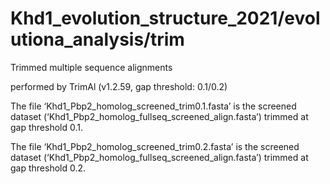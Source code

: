 # Khd1_evolution_structure_2021/evolutiona_analysis/trim

Trimmed multiple sequence alignments

performed by TrimAl (v1.2.59, gap threshold: 0.1/0.2)

The file 'Khd1_Pbp2_homolog_screened_trim0.1.fasta' is the screened dataset ('Khd1_Pbp2_homolog_fullseq_screened_align.fasta') trimmed at gap threshold 0.1.

The file 'Khd1_Pbp2_homolog_screened_trim0.2.fasta' is the screened dataset ('Khd1_Pbp2_homolog_fullseq_screened_align.fasta') trimmed at gap threshold 0.2.